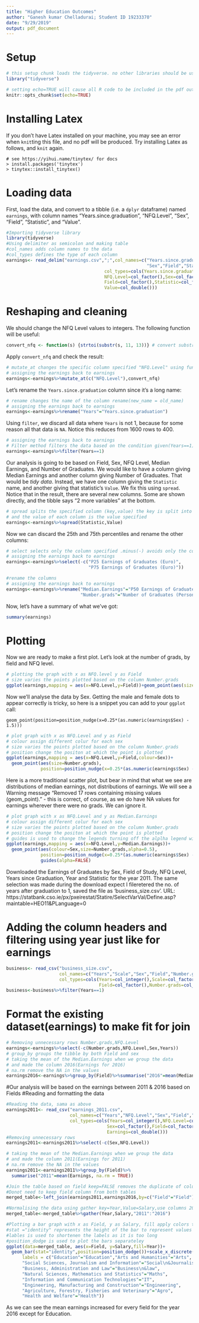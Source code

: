 ---
title: "Higher Education Outcomes"
author: "Ganesh kumar Chelladurai; Student ID 19233370"
date: "9/29/2019"
output: pdf_document
---

# Setup

```{r setup, echo=TRUE}
# this setup chunk loads the tidyverse. no other libraries should be used
library("tidyverse")

# setting echo=TRUE will cause all R code to be included in the pdf output
knitr::opts_chunk$set(echo=TRUE)
```

# Installing Latex

If you don't have Latex installed on your machine, you may see an
error when `knit`ting this file, and no pdf will be produced. Try
installing Latex as follows, and `knit` again.

```
# see https://yihui.name/tinytex/ for docs
> install.packages('tinytex')
> tinytex::install_tinytex()
```



# Loading data

First, load the data, and convert to a tibble (i.e. a `dplyr` dataframe) named `earnings`, with column names "Years.since.graduation", "NFQ.Level", "Sex", "Field", "Statistic", and "Value".

```{r}
#Importing tidyverse library
library(tidyverse)
#Using delimiter as semicolon and making table
#col_names adds column names to the data
#col_types defines the type of each column
earnings<- read_delim("earnings.csv",";",col_names=c("Years.since.graduation","NFQ.Level",
                                                     "Sex","Field","Statistic","Value"),
                                     col_types=cols(Years.since.graduation=col_integer(),
                                     NFQ.Level=col_factor(),Sex=col_factor(),
                                     Field=col_factor(),Statistic=col_factor(),
                                     Value=col_double()))

```

# Reshaping and cleaning

We should change the NFQ Level values to integers. The following function will be useful:

```{r, echo=TRUE}
convert_nfq <- function(s) {strtoi(substr(s, 11, 13))} # convert substring to int
```

Apply `convert_nfq` and check the result:
```{r}
# mutate_at changes the specific column specified "NFQ.Level" using function convert_nfq
# assigning the earnings back to earnings
earnings<-earnings%>%mutate_at(c("NFQ.Level"),convert_nfq)
```


Let's rename the `Years.since.graduation` column since it's a long name:

```{r}
# rename changes the name of the column rename(new_name = old_name)
# assigning the earnings back to earnings
earnings<-earnings%>%rename("Years"="Years.since.graduation")
```

Using `filter`, we discard all data where `Years` is not 1, because for some reason all that data is `NA`. Notice this reduces from 1600 rows to 400. 

```{r}
# assigning the earnings back to earnings
# Filter method filters the data based on the condition given(Years==1)
earnings<-earnings%>%filter(Years==1)
```

Our analysis is going to be based on Field, Sex, NFQ Level, Median Earnings, and Number of Graduates. We would like to have a column giving Median Earnings and another column giving Number of Graduates. That would be *tidy data*. Instead, we have one column giving the `Statistic` name, and another giving that statistic's `Value`. We fix this using `spread`. Notice that in the result, there
are several new columns. Some are shown directly, and the tibble says
"2 more variables" at the bottom.

```{r}
# spread splits the specified column (key,value) the key is split into the new columns 
# and the value of each column is the value specified
earnings<-earnings%>%spread(Statistic,Value)
```

Now we can discard the 25th and 75th percentiles and rename the other
columns:

```{r}
# select selects only the column specified .minus(-) avoids only the column specified 
# assigning the earnings back to earnings
earnings<-earnings%>%select(-c("P25 Earnings of Graduates (Euro)",
                               "P75 Earnings of Graduates (Euro)"))

#rename the columns
# assigning the earnings back to earnings
earnings<-earnings%>%rename("Median.Earnings"="P50 Earnings of Graduates (Euro)",
                            "Number.grads"="Number of Graduates (Persons)")
```

Now, let's have a summary of what we've got:
```{r}
summary(earnings)
```


# Plotting

Now we are ready to make a first plot. Let's look at the number of grads, by field and NFQ level.

```{r}
# plotting the graph with x as NFQ.level y as Field
# size varies the points plotted based on the column Number.grads
ggplot(earnings,mapping = aes(x=NFQ.Level,y=Field))+geom_point(aes(size=Number.grads))
```

Now we'll analyse the data by Sex. Getting the male and female dots to appear correctly is tricky, so here is a snippet you can add to your `ggplot` call:

`geom_point(position=position_nudge(x=0.25*(as.numeric(earnings$Sex) - 1.5)))`

```{r}
# plot graph with x as NFQ.Level and y as Field 
# colour assign different colur for each sex
# size varies the points plotted based on the column Number.grads
# position change the positon at which the point is plotted
ggplot(earnings,mapping = aes(x=NFQ.Level,y=Field,colour=Sex))+
  geom_point(aes(size=Number.grads),
             position=position_nudge(x=0.25*(as.numeric(earnings$Sex) - 1.5)))
```

Here is a more traditional scatter plot, but bear in mind that what we see are distributions of median earnings, not distributions of earnings. We will see a Warning message "Removed 17 rows containing missing values (geom_point)." - this is correct, of course, as we do have NA values for earnings wherever there were no grads. We can ignore it. 
```{r}
# plot graph with x as NFQ.Level and y as Median.Earnings 
# colour assign different colur for each sex
# size varies the points plotted based on the column Number.grads
# position change the positon at which the point is plotted
# guides is used to change the legends turning off the alplha legend with FALSE
ggplot(earnings,mapping = aes(x=NFQ.Level,y=Median.Earnings))+
  geom_point(aes(colour=Sex,size=Number.grads,alpha=0.5),
             position=position_nudge(x=0.25*(as.numeric(earnings$Sex) - 1.5)))+
             guides(alpha=FALSE)
```
Downloaded the  Earnings of Graduates by Sex, Field of Study, NFQ Level, Years since Graduation, Year and Statistic for the year 2011.
The same selection was made during the download expect I fileretered the no. of years after graduation to 1, saved the file as 'business_size.csv'.
URL: https://statbank.cso.ie/px/pxeirestat/Statire/SelectVarVal/Define.asp?maintable=HEO11&PLanguage=0

# Adding the column headers and filtering using year just like for earnings

```{r}
business<- read_csv("business_size.csv",
                    col_names=c("Years","Scale","Sex","Field","Number.grads"),
                    col_types=cols(Years=col_integer(),Scale=col_factor(),Sex=col_factor(),
                                   Field=col_factor(),Number.grads=col_double()))
business<-business%>%filter(Years==1)
```
# Format the existing dataset(earnings) to make fit for join
```{r}
# Removing unnecessary rows Number.grads,NFQ.Level
earnings<-earnings%>%select(-c(Number.grads,NFQ.Level,Sex,Years))
# group_by groups the tibble by both Field and sex 
# taking the mean of the Median.Earnings when we group the data 
# and made the column 2016(Earnings for 2016)
# na.rm remove the NA in the values
earnings2016<-earnings%>%group_by(Field)%>%summarise("2016"=mean(Median.Earnings, na.rm = TRUE))
```

#Our analysis will be based on the earnings between 2011 & 2016 based on Fields
#Reading and formatting the data
```{r}
#Reading the data, sama as above
earnings2011<- read_csv("earnings_2011.csv",
                        col_names=c("Years","NFQ.Level","Sex","Field","Earnings"),
                        col_types=cols(Years=col_integer(),NFQ.Level=col_factor(),
                                      Sex=col_factor(),Field=col_factor(),
                                      Earnings=col_double()))
#Removing unnecessary rows
earnings2011<-earnings2011%>%select(-c(Sex,NFQ.Level))
```
```{r}
# taking the mean of the Median.Earnings when we group the data
# and made the column 2011(Earnings for 2011)
# na.rm remove the NA in the values
earnings2011<-earnings2011%>%group_by(Field)%>%
  summarise("2011"=mean(Earnings, na.rm = TRUE))
```
```{r}
#Join the table based on field keep=FALSE removes the duplicate of column field 
#Donot need to keep field column from both tables
merged_table<-left_join(earnings2011,earnings2016,by=c("Field"="Field"),keep=FALSE)
```
```{r}
#Normalising the data using gather key=Year,Value=Salary,use columns 2011 and 2016
merged_table<-merged_table%>%gather(Year,Salary,"2011":"2016")
```
```{r}
#Plotting a bar graph with x as Field, y as Salary, fill apply colors to the year
#stat ="identity" represents the height of the bar to represent values
#lables is used to shortenen the labels as it is too long
#position_dodge is used to plot the bars separateley
ggplot(data=merged_table, aes(x=Field, y=Salary,fill=Year))+
  geom_bar(stat="identity",position=position_dodge())+scale_x_discrete(
      labels = c("Education"="Education","Arts and Humanities"="Arts",
      "Social Sciences, Journalism and Information"="Social\n&Journalism",
      "Business, Administration and Law"="Business\n&law",
      "Natural Sciences, Mathematics and Statistics"="Maths",
      "Information and Communication Technologies"="IT",
      "Engineering, Manufacturing and Construction"="Engineering",
      "Agriculture, Forestry, Fisheries and Veterinary"="Agro",
      "Health and Welfare"="Health"))
```

As we can see the mean earnings increased for every field for the year 2016 except for Education.
